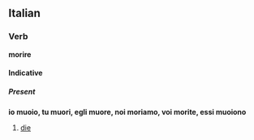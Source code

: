 ==Italian==
===Verb===
'''morire'''
====Indicative====
=====Present=====
'''io muoio, tu muori, egli muore, noi moriamo, voi morite, essi muoiono'''
# [[die]]